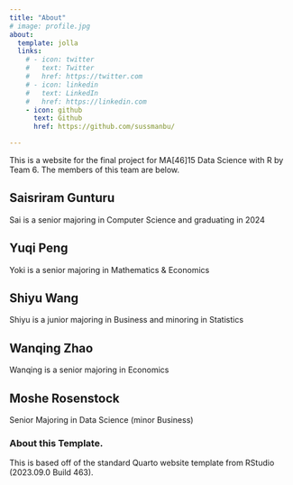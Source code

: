 ```yaml
---
title: "About"
# image: profile.jpg
about:
  template: jolla
  links:
    # - icon: twitter
    #   text: Twitter
    #   href: https://twitter.com
    # - icon: linkedin
    #   text: LinkedIn
    #   href: https://linkedin.com
    - icon: github
      text: Github
      href: https://github.com/sussmanbu/

---
```


This is a website for the final project for MA[46]15 Data Science with R by Team 6.
The members of this team are below.

## Saisriram Gunturu

Sai is a senior majoring in Computer Science and graduating in 2024

## Yuqi Peng
Yoki is a senior majoring in Mathematics & Economics

## Shiyu Wang
Shiyu is a junior majoring in Business and minoring in Statistics

## Wanqing Zhao
Wanqing is a senior majoring in Economics

## Moshe Rosenstock
Senior Majoring in Data Science (minor Business)

<!-- Please leave in the information below -->

### About this Template.

This is based off of the standard Quarto website template from RStudio (2023.09.0 Build 463).
